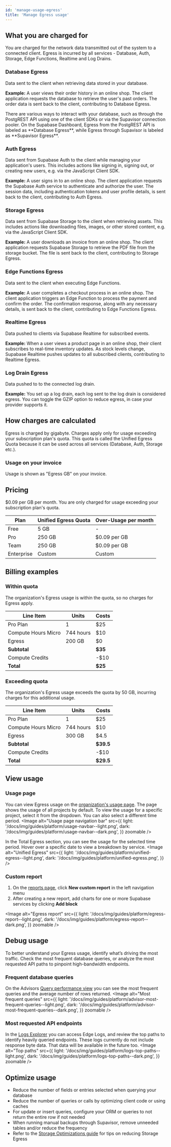 ```yaml
---
id: 'manage-usage-egress'
title: 'Manage Egress usage'
---
```


## What you are charged for
You are charged for the network data transmitted out of the system to a connected client. Egress is incurred by all services - Database, Auth, Storage, Edge Functions, Realtime and Log Drains.

### Database Egress
Data sent to the client when retrieving data stored in your database.

**Example:** A user views their order history in an online shop. The client application requests the database to retrieve the user's past orders. The order data is sent back to the client, contributing to Database Egress.

<Admonition type="note">
  There are various ways to interact with your database, such as through the PostgREST API using one of the client SDKs or via the Supavisor connection pooler. On the Supabase Dashboard, Egress from the PostgREST API is labeled as **Database Egress**, while Egress through Supavisor is labeled as **Supavisor Egress**.
</Admonition>

### Auth Egress
Data sent from Supabase Auth to the client while managing your application's users. This includes actions like signing in, signing out, or creating new users, e.g. via the JavaScript Client SDK.

**Example:** A user signs in to an online shop. The client application requests the Supabase Auth service to authenticate and authorize the user. The session data, including authentication tokens and user profile details, is sent back to the client, contributing to Auth Egress.

### Storage Egress
Data sent from Supabase Storage to the client when retrieving assets. This includes actions like downloading files, images, or other stored content, e.g. via the JavaScript Client SDK.

**Example:** A user downloads an invoice from an online shop. The client application requests Supabase Storage to retrieve the PDF file from the storage bucket. The file is sent back to the client, contributing to Storage Egress.

### Edge Functions Egress
Data sent to the client when executing Edge Functions.

**Example:** A user completes a checkout process in an online shop. The client application triggers an Edge Function to process the payment and confirm the order. The confirmation response, along with any necessary details, is sent back to the client, contributing to Edge Functions Egress.

### Realtime Egress
Data pushed to clients via Supabase Realtime for subscribed events.

**Example:** When a user views a product page in an online shop, their client subscribes to real-time inventory updates. As stock levels change, Supabase Realtime pushes updates to all subscribed clients, contributing to Realtime Egress.

### Log Drain Egress
Data pushed to to the connected log drain.

**Example:** You set up a log drain, each log sent to the log drain is considered egress. You can toggle the GZIP option to reduce egress, in case your provider supports it.

## How charges are calculated
Egress is charged by gigabyte. Charges apply only for usage exceeding your subscription plan's quota. This quota is called the Unified Egress Quota because it can be used across all services (Database, Auth, Storage etc.).

### Usage on your invoice
Usage is shown as "Egress GB" on your invoice.

## Pricing
$0.09 per GB per month. You are only charged for usage exceeding your subscription plan's quota.

| Plan       | Unified Egress Quota | Over-Usage per month |
|------------|----------------------|----------------------|
| Free       | 5 GB                 | -                    |
| Pro        | 250 GB               | $0.09 per GB         |
| Team       | 250 GB               | $0.09 per GB         |
| Enterprise | Custom               | Custom               |

## Billing examples
### Within quota
The organization's Egress usage is within the quota, so no charges for Egress apply.

| Line Item           | Units     | Costs   |
|---------------------|-----------|---------|
| Pro Plan            | 1         | $25     |
| Compute Hours Micro | 744 hours | $10     |
| Egress              | 200 GB    | $0      |
| **Subtotal**        |           | **$35** |
| Compute Credits     |           | -$10    |
| **Total**           |           | **$25** |

### Exceeding quota
The organization's Egress usage exceeds the quota by 50 GB, incurring charges for this additional usage.

| Line Item           | Units     | Costs     |
|---------------------|-----------|-----------|
| Pro Plan            | 1         | $25       |
| Compute Hours Micro | 744 hours | $10       |
| Egress              | 300 GB    | $4.5      |
| **Subtotal**        |           | **$39.5** |
| Compute Credits     |           | -$10      |
| **Total**           |           | **$29.5** |

## View usage
### Usage page
You can view Egress usage on the [organization's usage page](https://supabase.com/dashboard/org/_/usage). The page shows the usage of all projects by default. To view the usage for a specific project, select it from the dropdown. You can also select a different time period.
<Image
  alt="Usage page navigation bar"
  src={{
    light: '/docs/img/guides/platform/usage-navbar--light.png',
    dark: '/docs/img/guides/platform/usage-navbar--dark.png',
  }}
  zoomable
/>

In the Total Egress section, you can see the usage for the selected time period. Hover over a specific date to view a breakdown by service.
<Image
  alt="Unified Egress"
  src={{
    light: '/docs/img/guides/platform/unified-egress--light.png',
    dark: '/docs/img/guides/platform/unified-egress.png',
  }}
/>

### Custom report
1. On the [reports page](https://supabase.com/dashboard/project/_/reports), click **New custom report** in the left navigation menu
2. After creating a new report, add charts for one or more Supabase services by clicking **Add block**

<Image
  alt="Egress report"
  src={{
    light: '/docs/img/guides/platform/egress-report--light.png',
    dark: '/docs/img/guides/platform/egress-report--dark.png',
  }}
  zoomable
/>

## Debug usage
To better understand your Egress usage, identify what’s driving the most traffic. Check the most frequent database queries, or analyze the most requested API paths to pinpoint high-bandwidth endpoints.

### Frequent database queries
On the Advisors [Query performance view](https://supabase.com/dashboard/project/_/database/query-performance?preset=most_frequent&sort=calls&order=desc) you can see the most frequent queries and the average number of rows returned.
<Image
  alt="Most frequent queries"
  src={{
    light: '/docs/img/guides/platform/advisor-most-frequent-queries--light.png',
    dark: '/docs/img/guides/platform/advisor-most-frequent-queries--dark.png',
  }}
  zoomable
/>

### Most requested API endpoints
In the [Logs Explorer](https://supabase.com/dashboard/project/_/logs/explorer) you can access Edge Logs, and review the top paths to identify heavily queried endpoints. These logs currently do not include response byte data. That data will be available in the future too.
<Image
  alt="Top paths"
  src={{
    light: '/docs/img/guides/platform/logs-top-paths--light.png',
    dark: '/docs/img/guides/platform/logs-top-paths--dark.png',
  }}
  zoomable
/>

## Optimize usage
- Reduce the number of fields or entries selected when querying your database
- Reduce the number of queries or calls by optimizing client code or using caches
- For update or insert queries, configure your ORM or queries to not return the entire row if not needed
- When running manual backups through Supavisor, remove unneeded tables and/or reduce the frequency
- Refer to the [Storage Optimizations guide](/docs/guides/storage/production/scaling#egress) for tips on reducing Storage Egress